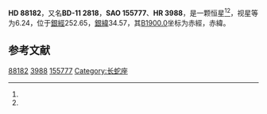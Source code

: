 {{Starbox begin
| name = HD 88182
}}
{{Starbox observe
| epoch = [[J2000.0|J2000.0]]
| constell = {{星座名待查}}<ref name=SIMBAD>{{cite web
 | url=http://simbad.u-strasbg.fr/simbad/sim-id?Ident=HR+3988
 | title =Pulsating variable Star
 | publisher=Centre de Données astronomiques de Strasbourg
 | work=SIMBAD
 | accessdate=2012-07-13}}</ref><ref name=DATA>{{cite web
 | url=http://vizier.u-strasbg.fr/viz-bin/VizieR-5?-out.add=.&-source=5050&-corr=PK=HR&-out.max=9999&HR=3988
 | title=VizieR Detailed Page
 | accessdate=2012-07-13
 | archive-date=2016-03-04
 | archive-url=https://web.archive.org/web/20160304223312/http://vizier.u-strasbg.fr/viz-bin/VizieR-5?-out.add=.&-source=5050&-corr=PK=HR&-out.max=9999&HR=3988
 | dead-url=no
 }}</ref>
| 星官 = 
| ra = {{RA|10|9|56.5}}<ref name=SIMBAD /><ref name=DATA />
| dec = {{DEC|-12|5|45}}<ref name=SIMBAD /><ref name=DATA />
| appmag_v = 6.24<ref name=SIMBAD /><ref name=DATA />
}}
{{Starbox character
| class = A5m<ref name=SIMBAD /><ref name=DATA />
| b-v = 0.18<ref name=SIMBAD /><ref name=DATA />
| u-b = 0.15<ref name=SIMBAD /><ref name=DATA />
| r-i = 0.09<ref name=SIMBAD /><ref name=DATA />
| variable = 
}}
{{Starbox astrometry
| radial_v = 0.15
| prop_mo_ra = -14
| parallax = 
| p_error = 
}}
{{Starbox catalog
| names =BD-11 2818，[[SAO星表|SAO]] 155777，[[HD星表|HD]] 88182，[[HR星表|HR]] 3988}}
{{Starbox reference |Simbad=HR+3988}}
{{Starbox end}}

'''HD 88182'''，又名'''BD-11 2818'''，'''SAO 155777'''、'''HR 3988'''，是一颗恒星<ref name=SIMBAD /><ref name=DATA />，视星等为6.24，位于[[銀道座標系|銀經]]252.65，[[銀道座標系|銀緯]]34.57，其[[B1900.0|B1900.0]]坐标为赤經{{RA|10|5|2.3}}，赤緯{{DEC|-11|34.57|13}}。

== 参考文献 ==
{{reflist}}

{{star-stub}}

[[Category:HD和HDE天體|88182]]
[[Category:HR天體|3988]]
[[Category:SAO天體|155777]]
[[Category:长蛇座|Category:长蛇座]]